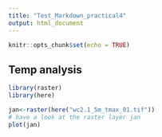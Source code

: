 ```yaml
---
title: "Test_Markdown_practical4"
output: html_document
---
```

```r
knitr::opts_chunk$set(echo = TRUE)
```

## Temp analysis

```r
library(raster)
library(here)

jan<-raster(here("wc2.1_5m_tmax_01.tif"))
# have a look at the raster layer jan
plot(jan)
```
